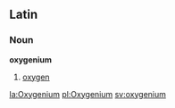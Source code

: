 ==Latin==
===Noun===
'''oxygenium'''

# [[oxygen]]

[[la:Oxygenium]]
[[pl:Oxygenium]]
[[sv:oxygenium]]
